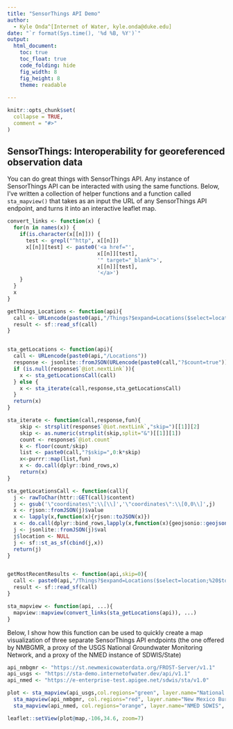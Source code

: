 ```yaml
---
title: "SensorThings API Demo"
author: 
  - Kyle Onda^[Internet of Water, kyle.onda@duke.edu]
date: "`r format(Sys.time(), '%d %B, %Y')`"
output: 
  html_document:
    toc: true
    toc_float: true
    code_folding: hide
    fig_width: 8
    fig_height: 8
    theme: readable
  
---
```



```r
knitr::opts_chunk$set(
  collapse = TRUE,
  comment = "#>"
)


```
## SensorThings: Interoperability for georeferenced observation data

You can do great things with SensorThings API. Any instance of SensorThings API can be interacted with using the same functions. Below, I've written a collection of helper functions and a function called `sta_mapview()` that takes as an input the URL of any SensorThings API endpoint, and turns it into an interactive leaflet map.

```r
convert_links <- function(x) {
  for(n in names(x)) {
    if(is.character(x[[n]])) {
      test <- grepl("^http", x[[n]])
      x[[n]][test] <- paste0('<a href="', 
                             x[[n]][test], 
                             '" target="_blank">', 
                             x[[n]][test], 
                             '</a>')
    }
  }
  x
}

getThings_Locations <- function(api){
  call <- URLencode(paste0(api,"/Things?$expand=Locations($select=location;$top=1)&$resultFormat=GeoJSON"))
  result <- sf::read_sf(call)
}


sta_getLocations <- function(api){
  call <- URLencode(paste0(api,"/Locations"))
  response <- jsonlite::fromJSON(URLencode(paste0(call,"?$count=true")))
  if (is.null(response$`@iot.nextLink`)){
    x <- sta_getLocationsCall(call)
  } else {
    x <- sta_iterate(call,response,sta_getLocationsCall)
  }
  return(x)
}

sta_iterate <- function(call,response,fun){
    skip <- strsplit(response$`@iot.nextLink`,"skip=")[[1]][2]
    skip <- as.numeric(strsplit(skip,split="&")[[1]][1])
    count <- response$`@iot.count`
    k <- floor(count/skip)
    list <- paste0(call,"?$skip=",0:k*skip)
    x<-purrr::map(list,fun)
    x <- do.call(dplyr::bind_rows,x)
    return(x)
}

sta_getLocationsCall <- function(call){
  j <- rawToChar(httr::GET(call)$content)
  j <- gsub('\"coordinates\":\\[\\]','\"coordinates\":\\[0,0\\]',j)
  x <- rjson::fromJSON(j)$value
  x <- lapply(x,function(x){rjson::toJSON(x)})
  x <- do.call(dplyr::bind_rows,lapply(x,function(x){geojsonio::geojson_sf(x)}))
  j <- jsonlite::fromJSON(j)$val
  j$location <- NULL
  j <- sf::st_as_sf(cbind(j,x))
  return(j)
}


getMostRecentResults <- function(api,skip=0){
  call <- paste0(api,"/Things?$expand=Locations($select=location;%20$top=1),Datastreams($top=1)/Observations($top=1)&$resultFormat=GeoJSON&$skip=",skip)
  result <- sf::read_sf(call)
}

sta_mapview <- function(api, ...){
  mapview::mapview(convert_links(sta_getLocations(api)), ...)
}

```


 Below, I show how this function can be used to quickly create a map visualization of three separate SensorThings API endpoints (the one offered by NMBGMR, a proxy of the USGS National Groundwater Monitoring Network, and a proxy of the NMED instance of SDWIS/State)

```r
api_nmbgmr <- "https://st.newmexicowaterdata.org/FROST-Server/v1.1"
api_usgs <- "https://sta-demo.internetofwater.dev/api/v1.1"
api_nmed <- "https://e-enterprise-test.apigee.net/sdwis/sta/v1.0"

plot <- sta_mapview(api_usgs,col.regions="green", layer.name="National Groundwater Monitoring Network") + 
  sta_mapview(api_nmbgmr, col.regions="red", layer.name="New Mexico Bureau of Geology and Mineral Resources") + 
  sta_mapview(api_nmed, col.regions="orange", layer.name="NMED SDWIS", cex=3)

leaflet::setView(plot@map,-106,34.6, zoom=7)
```



